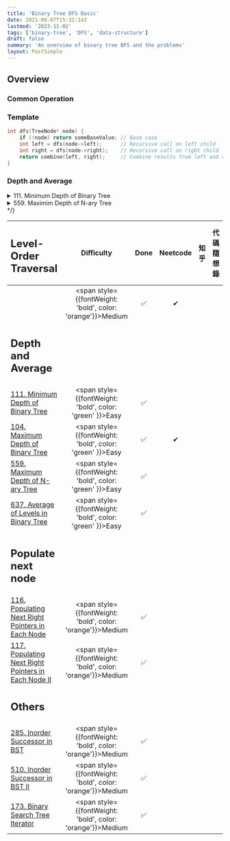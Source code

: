 ```yaml
---
title: 'Binary Tree DFS Basic'
date: 2021-08-07T15:32:14Z
lastmod: '2023-11-02'
tags: ['binary-tree', 'DFS', 'data-structure']
draft: false
summary: 'An overview of binary tree BFS and the problems'
layout: PostSimple
---
```


## Overview


### Common Operation
### Template
```cpp
int dfs(TreeNode* node) {
    if (!node) return someBaseValue; // Base case
    int left = dfs(node->left);      // Recursive call on left child
    int right = dfs(node->right);    // Recursive call on right child
    return combine(left, right);     // Combine results from left and right
}
```

### Depth and Average
<details>
<summary>111. Minimum Depth of Binary Tree</summary>
<blockquote></blockquote>
<div className="flex flex-col lg:flex-row gap-4">
  <div className="lg:w-2/5">
    <div>
      Given a binary tree, find its minimum depth.
    </div>
    
    <blockquote>
      ![min depth](https://assets.leetcode.com/uploads/2020/10/12/ex_depth.jpg)
      Input: root = [3,9,20,null,null,15,7]<br />
      Output: 2
    </blockquote>
  </div>
  <div className="lg:w-3/5">
```cpp
int minDepth(TreeNode* root) {
    if (!root) return 0;

    int min_left = minDepth(root->left);
    int min_right = minDepth(root->right);
    
    // If both children exist, take the min and add one
    if (root->left && root->right) {
        return 1 + min(min_left, min_right);
    }
    // If one child is null, adding 1 to the depth of the non-null side
    // Note: If both are null, this effectively returns 1 for the leaf node
    else {
        return 1 + (min_left ? min_left : min_right);
    }
}
```
  </div>
</div>
</details>

<details>
<summary>104. Maximum Depth of Binary Tree</summary>
<blockquote>Search right and left</blockquote>
<div className="flex flex-col lg:flex-row gap-4">
  <div className="lg:w-2/5">
    <div>
    Given the root of a binary tree, return its maximum depth.
    </div>
    
    <blockquote>
      ![max depth](https://assets.leetcode.com/uploads/2020/11/26/tmp-tree.jpg)
    </blockquote>
  </div>
  <div className="lg:w-3/5">
```cpp
int maxDepth(TreeNode* root) {
    if(!root) return 0;

    int max_left = maxDepth(root->left);
    int max_right = maxDepth(root->right);

    return 1 + max(max_left, max_right);
}
```
  </div>
</div>
</details>



<details>
<summary>559. Maximim Depth of N-ary Tree</summary>
<blockquote>Same as the binary tree, just with n-ary tree. </blockquote>
<div className="flex flex-col lg:flex-row gap-4">
  <div className="lg:w-2/5">
    <div>
    Given a n-ary tree, find its maximum depth.
    </div>
    
    <blockquote>
      ![max depth](https://assets.leetcode.com/uploads/2018/10/12/narytreeexample.png)
    </blockquote>
  </div>
  <div className="lg:w-3/5">
```cpp
int maxDepth(Node* root) {
    if (!root) return 0;
    
    int depth = 0;
    for (auto child : root->children) {
        depth = max(depth, maxDepth(child));
    }

    return 1 + depth;
}
```
  </div>
</div>
</details>


{/* <details>
<summary></summary>
<blockquote></blockquote>
<div className="flex flex-col lg:flex-row gap-4">
  <div className="lg:w-2/5">
    <div>
    </div>
    
    <blockquote>
      ![]()
    </blockquote>
  </div>
  <div className="lg:w-3/5">
```cpp
```
  </div>
</div>
</details> */}


| <h2>Level-Order Traversal</h2>                                                                                                       |                            Difficulty                             | Done | Neetcode | 知乎 | 代碼隨想錄 |
| :----------------------------------------------------------------------------------------------------------------------------------- | :---------------------------------------------------------------: | :--: | :------: | :--: | :--------: |
| []()                                                                                                                                 | <span style={{fontWeight: 'bold', color: 'orange'}}>Medium</span> |  ✅  |    ✔    |      |            |
| <h2>Depth and Average</h2>                                                                                                           |                                                                   |      |          |      |            |
| [111. Minimum Depth of Binary Tree](https://leetcode.com/problems/minimum-depth-of-binary-tree/)                                     |  <span style={{fontWeight: 'bold', color: 'green' }}>Easy</span>  |  ✅  |          |      |            |
| [104. Maximum Depth of Binary Tree](https://leetcode.com/problems/maximum-depth-of-binary-tree/)                                     |  <span style={{fontWeight: 'bold', color: 'green' }}>Easy</span>  |  ✅  |    ✔    |      |            |
| [559. Maximum Depth of N-ary Tree](https://leetcode.com/problems/maximum-depth-of-n-ary-tree/)                                       |  <span style={{fontWeight: 'bold', color: 'green' }}>Easy</span>  |  ✅  |          |      |            |
| [637. Average of Levels in Binary Tree](https://leetcode.com/problems/average-of-levels-in-binary-tree/)                             |  <span style={{fontWeight: 'bold', color: 'green' }}>Easy</span>  |  ✅  |          |      |            |
| <h2>Populate next node</h2>                                                                                                          |                                                                   |      |          |      |            |
| [116. Populating Next Right Pointers in Each Node](https://leetcode.com/problems/populating-next-right-pointers-in-each-node/)       | <span style={{fontWeight: 'bold', color: 'orange'}}>Medium</span> |  ✅  |          |      |            |
| [117. Populating Next Right Pointers in Each Node II](https://leetcode.com/problems/populating-next-right-pointers-in-each-node-ii/) | <span style={{fontWeight: 'bold', color: 'orange'}}>Medium</span> |  ✅  |          |      |            |
| <h2>Others</h2>                                                                                                                      |                                                                   |      |          |      |            |
| [285. Inorder Successor in BST](https://leetcode.com/problems/inorder-successor-in-bst/)                                             | <span style={{fontWeight: 'bold', color: 'orange'}}>Medium</span> |  ✅  |          |      |            |
| [510. Inorder Successor in BST II](https://leetcode.com/problems/inorder-successor-in-bst-ii/)                                       | <span style={{fontWeight: 'bold', color: 'orange'}}>Medium</span> |  ✅  |          |      |            |
| [173. Binary Search Tree Iterator](https://leetcode.com/problems/binary-search-tree-iterator/)                                       | <span style={{fontWeight: 'bold', color: 'orange'}}>Medium</span> |  ✅  |          |      |            |